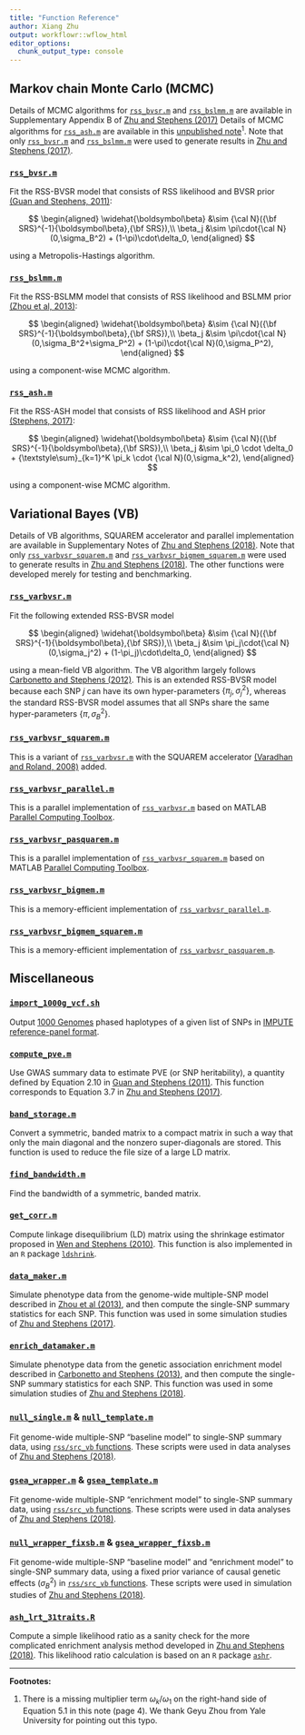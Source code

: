 ```yaml
---
title: "Function Reference"
author: Xiang Zhu
output: workflowr::wflow_html
editor_options:
  chunk_output_type: console
---
```


[Zhu and Stephens (2017)]: https://projecteuclid.org/euclid.aoas/1507168840
[Zhu and Stephens (2018)]: https://www.nature.com/articles/s41467-018-06805-x 
[`rss_bvsr.m`]: https://github.com/stephenslab/rss/blob/master/src/rss_bvsr.m
[(Guan and Stephens, 2011)]: https://projecteuclid.org/euclid.aoas/1318514285
[Guan and Stephens (2011)]: https://projecteuclid.org/euclid.aoas/1318514285
[`rss_bslmm.m`]: https://github.com/stephenslab/rss/blob/master/src/rss_bslmm.m
[(Zhou et al, 2013)]: https://doi.org/10.1371/journal.pgen.1003264
[Zhou et al (2013)]: https://doi.org/10.1371/journal.pgen.1003264
[`rss_ash.m`]: https://github.com/stephenslab/rss/blob/master/src/rss_ash.m
[(Stephens, 2017)]: https://doi.org/10.1093/biostatistics/kxw041
[Carbonetto and Stephens (2012)]: https://projecteuclid.org/euclid.ba/1339616726
[`rss_varbvsr.m`]: https://github.com/stephenslab/rss/blob/master/src_vb/rss_varbvsr.m
[`rss_varbvsr_squarem.m`]: https://github.com/stephenslab/rss/blob/master/src_vb/rss_varbvsr_squarem.m
[(Varadhan and Roland, 2008)]: https://doi.org/10.1111/j.1467-9469.2007.00585.x
[`rss_varbvsr_bigmem_squarem.m`]: https://github.com/stephenslab/rss/blob/master/src_vb/rss_varbvsr_bigmem_squarem.m
[Parallel Computing Toolbox]: https://www.mathworks.com/help/distcomp/index.html

## Markov chain Monte Carlo (MCMC)

Details of MCMC algorithms for [`rss_bvsr.m`][] and [`rss_bslmm.m`][] are
available in Supplementary Appendix B of [Zhu and Stephens (2017)][]
Details of MCMC algorithms for [`rss_ash.m`][] are available in this
[unpublished note](https://www.stat.uchicago.edu/~xiangzhu/rss_mcmc.pdf)<sup>1</sup>.
Note that only [`rss_bvsr.m`][] and [`rss_bslmm.m`][] were used to
generate results in [Zhu and Stephens (2017)][]. 

### [`rss_bvsr.m`][]

Fit the RSS-BVSR model that consists of RSS likelihood
and BVSR prior [(Guan and Stephens, 2011)][]:

$$
\begin{aligned}
\widehat{\boldsymbol\beta} &\sim {\cal N}({\bf SRS}^{-1}{\boldsymbol\beta},{\bf SRS}),\\
\beta_j &\sim \pi\cdot{\cal N}(0,\sigma_B^2) + (1-\pi)\cdot\delta_0,
\end{aligned}
$$

using a Metropolis-Hastings algorithm.

### [`rss_bslmm.m`][]

Fit the RSS-BSLMM model that consists of RSS likelihood
and BSLMM prior [(Zhou et al, 2013)][]:

$$
\begin{aligned}
\widehat{\boldsymbol\beta} &\sim {\cal N}({\bf SRS}^{-1}{\boldsymbol\beta},{\bf SRS}),\\
\beta_j &\sim \pi\cdot{\cal N}(0,\sigma_B^2+\sigma_P^2) + (1-\pi)\cdot{\cal N}(0,\sigma_P^2),
\end{aligned}
$$

using a component-wise MCMC algorithm.

### [`rss_ash.m`][]

Fit the RSS-ASH model that consists of RSS likelihood
and ASH prior [(Stephens, 2017)][]:

$$
\begin{aligned}
\widehat{\boldsymbol\beta} &\sim {\cal N}({\bf SRS}^{-1}{\boldsymbol\beta},{\bf SRS}),\\
\beta_j &\sim \pi_0 \cdot \delta_0 + {\textstyle\sum}_{k=1}^K \pi_k \cdot {\cal N}(0,\sigma_k^2),
\end{aligned}
$$

using a component-wise MCMC algorithm.

## Variational Bayes (VB)

Details of VB algorithms, SQUAREM accelerator and parallel implementation
are available in Supplementary Notes of [Zhu and Stephens (2018)][].
Note that only [`rss_varbvsr_squarem.m`][] and [`rss_varbvsr_bigmem_squarem.m`][]
were used to generate results in [Zhu and Stephens (2018)][].
The other functions were developed merely for testing and benchmarking. 

### [`rss_varbvsr.m`][]

Fit the following extended RSS-BVSR model

$$
\begin{aligned}
\widehat{\boldsymbol\beta} &\sim {\cal N}({\bf SRS}^{-1}{\boldsymbol\beta},{\bf SRS}),\\
\beta_j &\sim \pi_j\cdot{\cal N}(0,\sigma_j^2) + (1-\pi_j)\cdot\delta_0,
\end{aligned}
$$

using a mean-field VB algorithm.
The VB algorithm largely follows [Carbonetto and Stephens (2012)][].
This is an extended RSS-BVSR model because each SNP $j$ can have
its own hyper-parameters $\{\pi_j,\sigma_j^2\}$,
whereas the standard RSS-BVSR model assumes that all SNPs share
the same hyper-parameters $\{\pi,\sigma_B^2\}$.

### [`rss_varbvsr_squarem.m`][]

This is a variant of [`rss_varbvsr.m`][] with the SQUAREM
accelerator [(Varadhan and Roland, 2008)][] added.

### [`rss_varbvsr_parallel.m`](https://github.com/stephenslab/rss/blob/master/src_vb/rss_varbvsr_parallel.m)

This is a parallel implementation of [`rss_varbvsr.m`][]
based on MATLAB [Parallel Computing Toolbox][].

### [`rss_varbvsr_pasquarem.m`](https://github.com/stephenslab/rss/blob/master/src_vb/rss_varbvsr_pasquarem.m)

This is a parallel implementation of [`rss_varbvsr_squarem.m`][]
based on MATLAB [Parallel Computing Toolbox][].

### [`rss_varbvsr_bigmem.m`](https://github.com/stephenslab/rss/blob/master/src_vb/rss_varbvsr_bigmem.m)

This is a memory-efficient implementation of
[`rss_varbvsr_parallel.m`](https://github.com/stephenslab/rss/blob/master/src_vb/rss_varbvsr_parallel.m).

### [`rss_varbvsr_bigmem_squarem.m`][]

This is a memory-efficient implementation of
[`rss_varbvsr_pasquarem.m`](https://github.com/stephenslab/rss/blob/master/src_vb/rss_varbvsr_pasquarem.m).

## Miscellaneous

### [`import_1000g_vcf.sh`](https://github.com/stephenslab/rss/blob/master/misc/import_1000g_vcf.sh)

Output [1000 Genomes](https://www.internationalgenome.org/data)
phased haplotypes of a given list of SNPs in
[IMPUTE reference-panel format](https://mathgen.stats.ox.ac.uk/impute/impute_v2.html#input_options). 

### [`compute_pve.m`](https://github.com/stephenslab/rss/blob/master/src/compute_pve.m)

Use GWAS summary data to estimate PVE (or SNP heritability),
a quantity defined by Equation 2.10 in [Guan and Stephens (2011)][].
This function corresponds to Equation 3.7 in [Zhu and Stephens (2017)][].

### [`band_storage.m`](https://github.com/stephenslab/rss/blob/master/misc/band_storage.m)

Convert a symmetric, banded matrix to a compact matrix in such a way
that only the main diagonal and the nonzero super-diagonals are stored.
This function is used to reduce the file size of a large LD matrix.

### [`find_bandwidth.m`](https://github.com/stephenslab/rss/blob/master/misc/find_bandwidth.m)

Find the bandwidth of a symmetric, banded matrix.

### [`get_corr.m`](https://github.com/stephenslab/rss/blob/master/misc/get_corr.m)

Compute linkage disequilibrium (LD) matrix using the shrinkage estimator proposed in
[Wen and Stephens (2010)](https://www.ncbi.nlm.nih.gov/pubmed/21479081).
This function is also implemented in an `R` package
[`ldshrink`](https://github.com/stephenslab/ldshrink).

### [`data_maker.m`](https://github.com/stephenslab/rss/blob/master/misc/data_maker.m)

Simulate phenotype data from the genome-wide multiple-SNP model
described in [Zhou et al (2013)][],
and then compute the single-SNP summary statistics for each SNP.
This function was used in some simulation studies of [Zhu and Stephens (2017)][].  

### [`enrich_datamaker.m`](https://github.com/stephenslab/rss/blob/master/misc/enrich_datamaker.m)

Simulate phenotype data from the genetic association enrichment model described in
[Carbonetto and Stephens (2013)](https://doi.org/10.1371/journal.pgen.1003770),
and then compute the single-SNP summary statistics for each SNP.
This function was used in some simulation studies of [Zhu and Stephens (2018)][].

### [`null_single.m`](https://github.com/stephenslab/rss/blob/master/src_vb/null_single.m) & [`null_template.m`](https://github.com/stephenslab/rss/blob/master/src_vb/null_template.m)

Fit genome-wide multiple-SNP "baseline model" to single-SNP summary data, using
[`rss/src_vb` functions](https://github.com/stephenslab/rss/tree/master/src_vb).
These scripts were used in data analyses of [Zhu and Stephens (2018)][].

### [`gsea_wrapper.m`](https://github.com/stephenslab/rss/blob/master/src_vb/gsea_wrapper.m) & [`gsea_template.m`](https://github.com/stephenslab/rss/blob/master/src_vb/gsea_template.m)

Fit genome-wide multiple-SNP "enrichment model" to single-SNP summary data, using
[`rss/src_vb` functions](https://github.com/stephenslab/rss/tree/master/src_vb).
These scripts were used in data analyses of [Zhu and Stephens (2018)][].

### [`null_wrapper_fixsb.m`](https://github.com/stephenslab/rss/blob/master/src_vb/null_wrapper_fixsb.m) & [`gsea_wrapper_fixsb.m`](https://github.com/stephenslab/rss/blob/master/src_vb/gsea_wrapper_fixsb.m)

Fit genome-wide multiple-SNP "baseline model" and "enrichment model" to single-SNP summary data,
using a fixed prior variance of causal genetic effects ($\sigma_B^2$) in
[`rss/src_vb` functions](https://github.com/stephenslab/rss/tree/master/src_vb).
These scripts were used in simulation studies of [Zhu and Stephens (2018)][].

### [`ash_lrt_31traits.R`](https://github.com/stephenslab/rss/blob/master/misc/ash_lrt_31traits.R)

Compute a simple likelihood ratio as a sanity check for the more
complicated enrichment analysis method developed in [Zhu and Stephens (2018)][].
This likelihood ratio calculation is based on an `R` package
[`ashr`](https://cran.r-project.org/web/packages/ashr/index.html).

--------

**Footnotes:**

1. There is a missing multiplier term ${\omega_k}/{\omega_1}$
on the right-hand side of Equation 5.1 in this note (page 4).
We thank Geyu Zhou from Yale University for pointing out this typo. 
